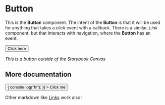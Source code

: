 
<Meta title="atoms/Button" component={Button} />

# Button

This is the **Button** component. The intent of the **Button** is that it will be used for anything that takes a _click_ event with a callback. There is a similar, _Link_ component, but that interacts with navigation, where the **Button** has an event.

<Button onClick={console.log}>Click here</Button>

_This is a button outside of the Storybook Canvas_

## More documentation

<Canvas>
  <Story name="standard">
    <Button
      onClick={() => {
        console.log("hi");
      }}
    >
      Click me
    </Button>
  </Story>
</Canvas>

Other markdown like [Links](http://www.google.com) work also!
